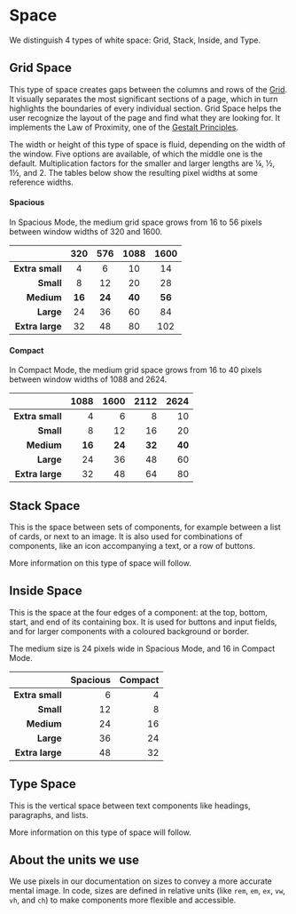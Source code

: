 
<Meta title="Docs/Design Guidelines/Space" />

# Space

We distinguish 4 types of white space: Grid, Stack, Inside, and Type.

## Grid Space

This type of space creates gaps between the columns and rows of the [Grid](/docs/components-layout-grid--docs).
It visually separates the most significant sections of a page, which in turn highlights the boundaries of every individual section.
Grid Space helps the user recognize the layout of the page and find what they are looking for.
It implements the Law of Proximity, one of the [Gestalt Principles](https://www.interaction-design.org/literature/topics/gestalt-principles).

The width or height of this type of space is fluid, depending on the width of the window.
Five options are available, of which the middle one is the default.
Multiplication factors for the smaller and larger lengths are ¼, ½, 1½, and 2.
The tables below show the resulting pixel widths at some reference widths.

#### Spacious

In Spacious Mode, the medium grid space grows from 16 to 56 pixels between window widths of 320 and 1600.

|                 |  320   |  576   |  1088  |  1600  |
| --------------: | :----: | :----: | :----: | :----: |
| **Extra small** |   4    |   6    |   10   |   14   |
|       **Small** |   8    |   12   |   20   |   28   |
|      **Medium** | **16** | **24** | **40** | **56** |
|       **Large** |   24   |   36   |   60   |   84   |
| **Extra large** |   32   |   48   |   80   |  102   |

#### Compact

In Compact Mode, the medium grid space grows from 16 to 40 pixels between window widths of 1088 and 2624.

|                 |   1088 |   1600 |   2112 |   2624 |
| --------------: | -----: | -----: | -----: | -----: |
| **Extra small** |      4 |      6 |      8 |     10 |
|       **Small** |      8 |     12 |     16 |     20 |
|      **Medium** | **16** | **24** | **32** | **40** |
|       **Large** |     24 |     36 |     48 |     60 |
| **Extra large** |     32 |     48 |     64 |     80 |

## Stack Space

This is the space between sets of components, for example between a list of cards, or next to an image.
It is also used for combinations of components, like an icon accompanying a text, or a row of buttons.

More information on this type of space will follow.

## Inside Space

This is the space at the four edges of a component: at the top, bottom, start, and end of its containing box.
It is used for buttons and input fields, and for larger components with a coloured background or border.

The medium size is 24 pixels wide in Spacious Mode, and 16 in Compact Mode.

|                 | Spacious | Compact |
| --------------: | -------: | ------: |
| **Extra small** |        6 |       4 |
|       **Small** |       12 |       8 |
|      **Medium** |       24 |      16 |
|       **Large** |       36 |      24 |
| **Extra large** |       48 |      32 |

## Type Space

This is the vertical space between text components like headings, paragraphs, and lists.

More information on this type of space will follow.

## About the units we use

We use pixels in our documentation on sizes to convey a more accurate mental image.
In code, sizes are defined in relative units (like `rem`, `em`, `ex`, `vw`, `vh`, and `ch`) to make components more flexible and accessible.
